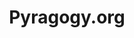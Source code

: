 ---
title: Pyragogy.org
description: Co-create knowledge in a new era of human-AI peer learning.
template: splash


hero:
  tagline: A new paradigm of cognitive co-creation between humans and AI.

  image:
    file: ../../assets/ops.png
  actions:
    - text: What is Pyragogy?
      link: /core/why
    - text: Join the teem
      link: /core/join
      variant: minimal
features:
  - icon: brain-circuit
    title: Cognitive Co-Creation
    description: Pyragogy invites humans and AI to learn and evolve together.
  - icon: handshake
    title: Peer Learning Reimagined
    description: Build knowledge with your peers—human and artificial.
  - icon: microphone
    title: Listen to the Manifesto
    description: Audio version available.
    link: /manifesto/#ascolta
---  
